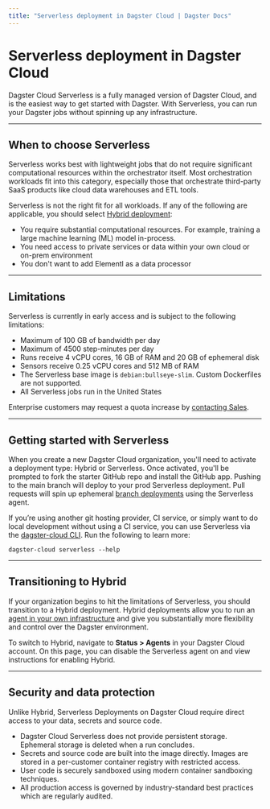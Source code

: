 ```yaml
---
title: "Serverless deployment in Dagster Cloud | Dagster Docs"
---
```


# Serverless deployment in Dagster Cloud

Dagster Cloud Serverless is a fully managed version of Dagster Cloud, and is the easiest way to get started with Dagster. With Serverless, you can run your Dagster jobs without spinning up any infrastructure.

---

## When to choose Serverless

Serverless works best with lightweight jobs that do not require significant computational resources within the orchestrator itself. Most orchestration workloads fit into this category, especially those that orchestrate third-party SaaS products like cloud data warehouses and ETL tools.

Serverless is not the right fit for all workloads. If any of the following are applicable, you should select [Hybrid deployment](/dagster-cloud/deployment/hybrid):

- You require substantial computational resources. For example, training a large machine learning (ML) model in-process.
- You need access to private services or data within your own cloud or on-prem environment
- You don't want to add Elementl as a data processor

---

## Limitations

Serverless is currently in early access and is subject to the following limitations:

- Maximum of 100 GB of bandwidth per day
- Maximum of 4500 step-minutes per day
- Runs receive 4 vCPU cores, 16 GB of RAM and 20 GB of ephemeral disk
- Sensors receive 0.25 vCPU cores and 512 MB of RAM
- The Serverless base image is `debian:bullseye-slim`. Custom Dockerfiles are not supported.
- All Serverless jobs run in the United States

Enterprise customers may request a quota increase by [contacting Sales](mailto:sales@elementl.com).

---

## Getting started with Serverless

When you create a new Dagster Cloud organization, you'll need to activate a deployment type: Hybrid or Serverless. Once activated, you'll be prompted to fork the starter GitHub repo and install the GitHub app. Pushing to the main branch will deploy to your prod Serverless deployment. Pull requests will spin up ephemeral [branch deployments](/dagster-cloud/developing-testing/branch-deployments) using the Serverless agent.

If you’re using another git hosting provider, CI service, or simply want to do local development without using a CI service, you can use Serverless via the [dagster-cloud CLI](/dagster-cloud/developing-testing/dagster-cloud-cli). Run the following to learn more:

```shell
dagster-cloud serverless --help
```

---

## Transitioning to Hybrid

If your organization begins to hit the limitations of Serverless, you should transition to a Hybrid deployment. Hybrid deployments allow you to run an [agent in your own infrastructure](/dagster-cloud/deployment/agents) and give you substantially more flexibility and control over the Dagster environment.

To switch to Hybrid, navigate to **Status > Agents** in your Dagster Cloud account. On this page, you can disable the Serverless agent on and view instructions for enabling Hybrid.

---

## Security and data protection

Unlike Hybrid, Serverless Deployments on Dagster Cloud require direct access to your data, secrets and source code.

- Dagster Cloud Serverless does not provide persistent storage. Ephemeral storage is deleted when a run concludes.
- Secrets and source code are built into the image directly. Images are stored in a per-customer container registry with restricted access.
- User code is securely sandboxed using modern container sandboxing techniques.
- All production access is governed by industry-standard best practices which are regularly audited.
